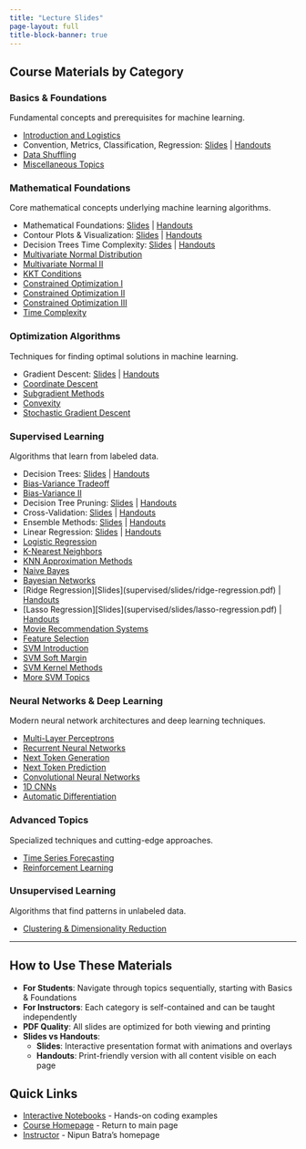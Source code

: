 ```yaml
---
title: "Lecture Slides"
page-layout: full
title-block-banner: true
---
```


## Course Materials by Category

### Basics & Foundations
Fundamental concepts and prerequisites for machine learning.

- [Introduction and Logistics](basics/slides/1-introduction-ml-2025.pdf)
- Convention, Metrics, Classification, Regression: [Slides](basics/slides/accuracy-convention.pdf) | [Handouts](basics/slides/accuracy-convention-handout.pdf)
- [Data Shuffling](basics/slides/shuffling.pdf)
- [Miscellaneous Topics](basics/slides/misc.pdf)

### Mathematical Foundations
Core mathematical concepts underlying machine learning algorithms.

- Mathematical Foundations: [Slides](maths/slides/mathematical-ml.pdf) | [Handouts](maths/slides/mathematical-ml-handout.pdf)
- Contour Plots & Visualization: [Slides](maths/slides/ml-maths-2-contour.pdf) | [Handouts](maths/slides/ml-maths-2-contour-handout.pdf)
- Decision Trees Time Complexity: [Slides](maths/slides/decision-tree-complexity.pdf) | [Handouts](maths/slides/decision-tree-complexity-handout.pdf)
- [Multivariate Normal Distribution](maths/slides/mvn.pdf)
- [Multivariate Normal II](maths/slides/mvn2.pdf)
- [KKT Conditions](maths/slides/kkt-conditions.pdf)
- [Constrained Optimization I](maths/slides/constrained-1.pdf)
- [Constrained Optimization II](maths/slides/constrained-2.pdf)
- [Constrained Optimization III](https://nipunbatra.github.io/ml2022/lectures/ml-maths-3.pdf)
- [Time Complexity](maths/slides/time_complexity.pdf)

### Optimization Algorithms
Techniques for finding optimal solutions in machine learning.

- Gradient Descent: [Slides](optimization/slides/gradient-descent.pdf) | [Handouts](optimization/slides/gradient-descent-handout.pdf)
- [Coordinate Descent](optimization/slides/coordinate_descent.pdf)
- [Subgradient Methods](optimization/slides/subgradient.pdf)
- [Convexity](optimization/slides/convexity.pdf)
- [Stochastic Gradient Descent](optimization/slides/SGD.pdf)

### Supervised Learning
Algorithms that learn from labeled data.

- Decision Trees: [Slides](supervised/slides/decision-trees.pdf) | [Handouts](supervised/slides/decision-trees-handout.pdf)
- [Bias-Variance Tradeoff](supervised/slides/bias-variance.pdf)
- [Bias-Variance II](supervised/slides/bias-variance-2.pdf)
- Decision Tree Pruning: [Slides](supervised/slides/decision-tree-pruning.pdf) | [Handouts](supervised/slides/decision-tree-pruning-handout.pdf)
- Cross-Validation: [Slides](supervised/slides/cross-validation.pdf) | [Handouts](supervised/slides/cross-validation-handout.pdf)
- Ensemble Methods: [Slides](supervised/slides/ensemble.pdf) | [Handouts](supervised/slides/ensemble-handout.pdf)
- Linear Regression: [Slides](supervised/slides/linear-regression.pdf) | [Handouts](supervised/slides/linear-regression-handout.pdf)
- [Logistic Regression](supervised/slides/logistic-regression.pdf)
- [K-Nearest Neighbors](supervised/slides/knn.pdf)
- [KNN Approximation Methods](supervised/slides/knn-approx.pdf)
- [Naive Bayes](supervised/slides/naive-bayes.pdf)
- [Bayesian Networks](supervised/slides/bayesian-nets.pdf)
- [Ridge Regression][Slides](supervised/slides/ridge-regression.pdf) | [Handouts](supervised/slides/ridge-regression-handout.pdf)
- [Lasso Regression][Slides](supervised/slides/lasso-regression.pdf) | [Handouts](supervised/slides/lasso-regression-handout.pdf)
- [Movie Recommendation Systems](supervised/slides/movie-recommendation.pdf)
- [Feature Selection](supervised/slides/feature-selection.pdf)
- [SVM Introduction](supervised/slides/svm-intro.pdf)
- [SVM Soft Margin](supervised/slides/svm-soft-margin.pdf)
- [SVM Kernel Methods](supervised/slides/svm-kernel.pdf)
- [More SVM Topics](supervised/slides/svm-2-2.pdf)

### Neural Networks & Deep Learning
Modern neural network architectures and deep learning techniques.

- [Multi-Layer Perceptrons](neural-networks/slides/mlp.pdf)
- [Recurrent Neural Networks](neural-networks/slides/rnn.pdf)
- [Next Token Generation](neural-networks/slides/next.pdf)
- [Next Token Prediction](neural-networks/slides/next-token-prediction.pdf)
- [Convolutional Neural Networks](neural-networks/slides/cnn.pdf)
- [1D CNNs](neural-networks/slides/cnn-1d.pdf)
- [Automatic Differentiation](neural-networks/slides/autograd.pdf)

### Advanced Topics
Specialized techniques and cutting-edge approaches.

- [Time Series Forecasting](advanced/slides/forecasting.pdf)
- [Reinforcement Learning](advanced/slides/rl.pdf)

### Unsupervised Learning
Algorithms that find patterns in unlabeled data.

- [Clustering & Dimensionality Reduction](unsupervised/slides/unsupervised.pdf)

---

## How to Use These Materials

- **For Students**: Navigate through topics sequentially, starting with Basics & Foundations
- **For Instructors**: Each category is self-contained and can be taught independently
- **PDF Quality**: All slides are optimized for both viewing and printing
- **Slides vs Handouts**: 
  - **Slides**: Interactive presentation format with animations and overlays
  - **Handouts**: Print-friendly version with all content visible on each page

## Quick Links

- [Interactive Notebooks](notebooks.qmd) - Hands-on coding examples
- [Course Homepage](index.qmd) - Return to main page
- [Instructor](https://nipunbatra.github.io) - Nipun Batra's homepage